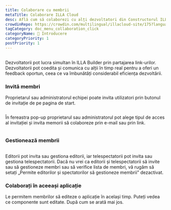```yaml
---
title: Colaborare cu membrii
metaTitle: Colaborare ILLA Cloud
desc: Află cum să colaborezi cu alți dezvoltatori din Constructorul ILLA prin partajarea de linkuri, co-editarea și comunicarea în timp real pentru a spori eficiența dezvoltării.
crowdinRepo: https://crowdin.com/multilingual/illacloud-site/175?languages=ro&filter=basic&value=0
tagCategory: doc_menu_collaboration_click
categoryName: 👋 Introducere
categoryPriority: 1
postPriority: 1
---
```


## <h2 hidden>Colaborare cu membrii</h2>

Dezvoltatorii pot lucra simultan în ILLA Builder prin partajarea link-urilor. Dezvoltatorii pot coedita și comunica cu alții în timp real pentru a oferi un feedback oportun, ceea ce va îmbunătăți considerabil eficiența dezvoltării.

### Invită membri

Proprietarul sau administratorul echipei poate invita utilizatori prin butonul de invitație de pe pagina de start. 

<img src='https://cdn.illacloud.com/official-website/img/docs/assemble/collaboration.png' alt="" />

În fereastra pop-up proprietarul sau administratorul pot alege tipul de acces al invitației și invita memorii să colaboreze prin e-mail sau prin link.

<img src='https://cdn.illacloud.com/official-website/img/docs/assemble/collaboration(1).png' alt="" />

### Gestionează membrii

<img src='https://cdn.illacloud.com/official-website/img/docs/assemble/collaboration(2).png' alt="" />

Editorii pot invita sau gestiona editorii, iar telespectatorii pot invita sau gestiona telespectatorii. Dacă nu vrei ca editorii și telespectatorii să invite sau să gestioneze membri sau să verifice lista de membri, vă rugăm să setați „Permite editorilor și spectatorilor să gestioneze membrii” dezactivat.

### Colaborați în aceeași aplicație

Le permitem membrilor să editeze o aplicație în același timp. Puteți vedea ce componente sunt editate. După cum se arată mai jos. 

<img src='https://cdn.illacloud.com/official-website/img/docs/assemble/collaboration(3).png' alt="" />
